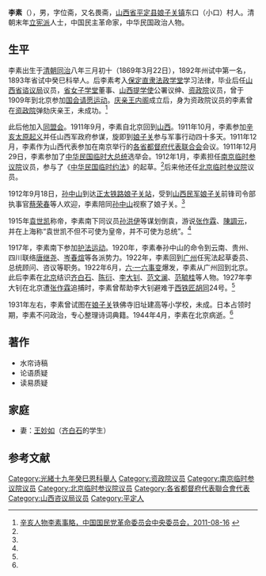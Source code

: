 {{Otheruses|李素|other=同名或類似名的其它條目描述}}
'''李素'''（{{bd|1869年|3月22日|1944年|4月}}），男，字位斋，又名畏斋，[[山西省|山西省]][[平定县|平定县]][[娘子关镇|娘子关镇]]东口（小口）村人。清朝末年[[立宪派|立宪派]]人士，中国民主革命家，中华民国政治人物。

==生平==
李素出生于[[清朝|清朝]][[同治|同治]]八年三月初十（1869年3月22日），1892年州试中第一名，1893年省试中癸巳科举人。后李素考入[[保定|保定]][[直隶法政学堂|直隶法政学堂]]学习法律，毕业后任[[山西省谘议局|山西省谘议局]]议员，[[太原官立女子师范学堂|省女子学堂]]董事、[[山西提学使|山西提学使]]公署议绅、[[资政院|资政院]]议员，曾于1909年到北京参加[[国会请愿运动|国会请愿运动]]。[[庆亲王内阁|庆亲王内阁]]成立后，身为资政院议员的李素曾在[[资政院|资政院]]弹劾庆亲王，未成功。<ref name=mg>[http://www.minge.gov.cn/txt/2011-08/16/content_4532212.htm 辛亥人物李素事略，中国国民党革命委员会中央委员会，2011-08-16] {{Wayback|url=http://www.minge.gov.cn/txt/2011-08/16/content_4532212.htm |date=20160305190505 }}</ref>

此后他加入[[同盟会|同盟会]]。1911年9月，李素自北京回到[[山西|山西]]。1911年10月，李素参加[[辛亥太原起义|辛亥太原起义]]并任山西军政府参谋，旋即到[[娘子关|娘子关]]参与军事行动四十多天。1911年12月，李素作为山西代表参加在南京举行的[[各省都督府代表联合会|各省都督府代表联合会]]会议。1911年12月29日，李素参加了[[中华民国临时大总统|中华民国临时大总统]]选举会。1912年1月，李素担任[[南京临时参议院|南京临时参议院]]议员，参与了《[[中华民国临时约法|中华民国临时约法]]》的起草。<ref name=mg/>后来他还任[[北京临时参议院|北京临时参议院]]议员。

1912年9月18日，[[孙中山|孙中山]]到达[[正太铁路|正太铁路]][[娘子关站|娘子关站]]，受到[[山西民军|山西民军]][[娘子关|娘子关]]前锋司令部执事官[[蔡荣春|蔡荣春]]等人欢迎，李素陪同[[孙中山|孙中山]]视察了娘子关。<ref name=mg/>

1915年[[袁世凯|袁世凯]]称帝，李素南下同议员[[孙洪伊|孙洪伊]]等谋划倒袁，游说[[张作霖|张作霖]]、[[陳調元|陳調元]]，并在上海称“袁世凯不但不可使为皇帝，并不可使为总统”。<ref name=mg/>

1917年，李素南下参加[[护法运动|护法运动]]。1920年，李素奉孙中山的命令到云南、贵州、四川联络[[唐继尧|唐继尧]]、[[岑春煊|岑春煊]]等各派势力。1922年，李素回到[[广州|广州]]任宪法起草委员、总统顾问、咨议等职务。1922年6月，[[六·一六事变|六·一六事变]]爆发，李素从广州回到北京。此后李素在[[北京|北京]]结识[[齐白石|齐白石]]、[[陈衍|陈衍]]、[[李大钊|李大钊]]、[[范文澜|范文澜]]、[[范毓桂|范毓桂]]等人物。1927年李大钊在北京遭[[张作霖|张作霖]]追捕时，李素曾帮助李大钊避难于[[西铁匠胡同|西铁匠胡同]]24号。<ref name=mg/>

1931年左右，李素曾试图在[[娘子关|娘子关]]铁佛寺旧址建高等小学校，未成。日本占领时期，李素不问政治，专心整理诗词典籍。1944年4月，李素在北京病逝。<ref name=mg/>

==著作==
*水帘诗稿
*论语质疑
*读易质疑

==家庭==
*妻：[[王妙如|王妙如]]（[[齐白石|齐白石]]的学生）

==参考文献==
{{reflist}}

{{資政院議員}}
{{第一次北京臨時參議院}}
{{DEFAULTSORT:Li李}}
[[Category:光緒十九年癸巳恩科舉人|Category:光緒十九年癸巳恩科舉人]]
[[Category:资政院议员|Category:资政院议员]]
[[Category:南京临时参议院议员|Category:南京临时参议院议员]]
[[Category:北京临时参议院议员|Category:北京临时参议院议员]]
[[Category:各省都督府代表聯合會代表|Category:各省都督府代表聯合會代表]]
[[Category:山西咨议局议员|Category:山西咨议局议员]]
[[Category:平定人|Category:平定人]]
